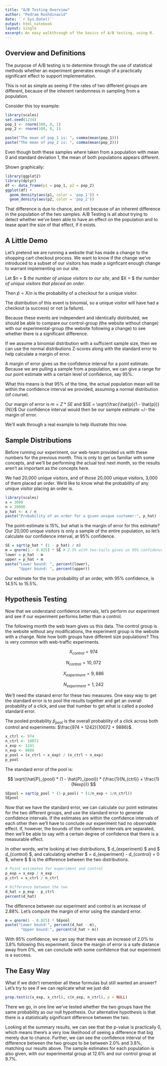 ```yaml
---
title: "A/B Testing Overview"
author: "Pedram Roshdinavid"
date: '`r Sys.Date()`'
output: html_notebook
layout: single
excerpt: An easy walkthrough of the basics of A/B testing, using R. 
---
```


## Overview and Definitions

The purpose of A/B testing is to determine through the use
of statistical methods whether an experiment generates enough
of a practically significant effect to support implementation.

This is not as simple as seeing if the rates of two different groups
are different, because of the inherent randomness in sampling from a population.

Consider this toy example:

```r
library(scales)
set.seed(1234)
pop_1 <- rnorm(100, 0, 1)
pop_2 <- rnorm(100, 0, 1)

paste("The mean of pop_1 is: ", comma(mean(pop_1)))
paste("The mean of pop_2 is: ", comma(mean(pop_2)))
```

Even though both these samples where taken from a population with mean 0
and standard deviation 1, the mean of both populations appears different.

Shown graphically:
```r
library(ggplot2)
library(dplyr)
df <- data_frame(p1 = pop_1, p2 = pop_2)
ggplot(df) +
  geom_density(aes(p1, color = 'pop_1')) +
  geom_density(aes(p2, color = 'pop_2'))
```

That difference is due to chance, and not because of an inherent difference
in the population of the two samples. A/B Testing is all about trying to
detect whether we've been able to have an effect on the population and to tease
apart the size of that effect, if it exists.

## A Little Demo

Let's pretend we are running a website that has
made a change to the shopping cart checkout process. We want to know
if the change we've introduced to a subset of our visitors has made
a signficant enough change to warrant implementing on our site.

Let $n = $ *the number of unique visitors to our site*, and
$X = $ *the number of unique visitors that placed an order*.

Then $\hat{p} = X / n$ is the probability of a checkout for a unique visitor.

The distribution of this event is binomial, so a unique visitor
will have had a checkout (a success) or not (a failure).

Because these events are independent and identically distributed, we should
be able to compare our control-group (the website without change) with our
experimental-group (the website following a change) to see
whether there is a significant difference.

If we assume a binomial distribution with a sufficient sample size,
then we can use the normal distributions Z-scores along with
the standard error to help calculate a margin of error.

A margin of error gives us the confidence interval for a point estimate.
Because we are pulling a sample from a population, we can give a range
for our point estimate with a certain level of confidence, say 95%.

What this means is that 95% of the time, the actual population mean will be within
the confidence interval we provided, assuming a normal distribution (of course).

Our margin of error is $m = Z * SE$
and $SE = \sqrt{\frac{\hat{p}(1 - \hat{p})}{N}}$
Our confidence interval would then be our sample estimate +/- the
margin of error.

We'll walk through a real example to help illustrate this now.

## Sample Distributions

Before running our experiment, our web-team provided us with these numbers for
the previous month. This is only to get us familiar with some concepts,
and we'll be performing the actual test next month, so the results aren't
as important as the concepts here.

We had 20,000 unique visitors, and of those 20,000 unique visitors, 3,000
of them placed an order. We'd like to know what the probability of any
unique visitor placing an order is.

```r
library(scales)
x = 3000
n = 20000
p_hat <- x / n
paste("Probability of an order for a given unique customer:", p_hat)
```

The point-estimate is 15%, but what is the margin of error for this estimate?
Our 20,000 unique visitors is only a sample of the entire population, so
let's calculate our confidence interval, at 95% confidence.

```r
SE = sqrt(p_hat * (1 - p_hat) / n)
m = qnorm(1 - 0.025) * SE # 2.5% with two-tails gives us 95% confidence
lower = p_hat - m
upper = p_hat + m
paste("Lower bound: ", percent(lower),
      "Upper bound: ", percent(upper))
```

Our estimate for the true probability of an order, with 95% confidence,
is 14.5% to 15.5%.

## Hypothesis Testing

Now that we understand confidence intervals, let's perform our experiment and see
if our experiment performs better than a control.

The following month the web team gives us this data. The control group is the
website without any modifications, the experiment group is the website with
a change. Note how both groups have different size populations? This is very
common with web-traffic experiments.

$$X_{control} = 974$$

$$N_{control} = 10,072$$

$$X_{experiment} = 9,886$$

$$N_{experiment} = 1,242$$

We'll need the stanard error for these two measures. One easy way to get
the standard error is to pool the results together and get an overall
probability of a click, and use that number to get what is called a pooled
standard error.

The pooled probability $\hat{p}_{pool}$ is the overall probability of a click
across both control and experiments: $\frac{974 + 1242}{10072 + 9886}$.

```r
x_ctrl <- 974
n_ctrl <- 10072
x_exp <- 1241
n_exp <- 9886
p_pool = (x_ctrl + x_exp) / (n_ctrl + n_exp)
p_pool
```

The standard error of the pool is:

$$ \sqrt{\hat{P}_{pool} * (1 - \hat{P}_{pool}) * (\frac{1}{N_{ctrl}} + \frac{1}{Nexp})} $$


```r
SEpool = sqrt(p_pool * (1-p_pool) * (1/n_exp + 1/n_ctrl))
SEpool
```

Now that we have the standard error, we can calculate our point estimates
for the two different groups, and use the standard error to generate confidence
intervals. If the estimates are within the confidence intervals of each other
then we'll have to conclude our experiment had no observable effect. If, however,
the bounds of the confidence intervals are separated, then we'll be able to say
with a certain degree of confidence that there is a measurable effect.

In other words, we're looking at two distributions, $ d_{experiment} $ and $ d_{control} $, and calculating whether $ \hat{d} = d_{experiment} - d_{control} = 0 $, where $ \hat{d} $ is the difference between the two distributions.


```r
# Point estimates for experiment and control
p_exp = x_exp / n_exp
p_ctrl = x_ctrl / n_ctrl

# Difference between the two
d_hat = p_exp - p_ctrl
percent(d_hat)
```

The difference between our experiment and control is an increase of 2.88%.
Let's compute the margin of error using the standard error.

```r
m = qnorm(1 - 0.025) * SEpool
paste("Lower bound:", percent(d_hat - m),
       "Upper bound:", percent(d_hat + m))
```

With 95% confidence, we can say that there was an increase of 2.0% to 3.8%
following this experiment. Since the margin of error is a safe distance away
from 0%, we can conclude with some confidence that our experiment is a success.

## The Easy Way

What if we didn't remember all these formulas but still wanted an answer?
Let's try to see if we can replicate what we just did

```r
prop.test(c(x_exp, x_ctrl), c(n_exp, n_ctrl), p = NULL)
```

There we go, in one line we've tested whether the two groups have the
same probability as our null hypothesis. Our alternative hypothesis is that
there is a statistically significant difference between the two.

Looking at the summary results, we can see that the p-value is practically 0,
which means there's a very low likelihood of seeing a difference that big
merely due to chance. Further, we can see the confidence interval of the
difference between the two groups to be between 2.0% and 3.8%, matching our
results above. The sample estimates for each population is also given,
with our experimental group at 12.6% and our control group at 9.7%.
